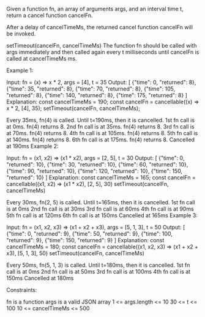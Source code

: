 Given a function fn, an array of arguments args, and an interval time t, return a cancel function cancelFn.

After a delay of cancelTimeMs, the returned cancel function cancelFn will be invoked.

setTimeout(cancelFn, cancelTimeMs)
The function fn should be called with args immediately and then called again every t milliseconds until cancelFn is called at cancelTimeMs ms.

 

 

Example 1:

Input: fn = (x) => x * 2, args = [4], t = 35
Output: 
[
   {"time": 0, "returned": 8},
   {"time": 35, "returned": 8},
   {"time": 70, "returned": 8},
   {"time": 105, "returned": 8},
   {"time": 140, "returned": 8},
   {"time": 175, "returned": 8}
]
Explanation: 
const cancelTimeMs = 190;
const cancelFn = cancellable((x) => x * 2, [4], 35);
setTimeout(cancelFn, cancelTimeMs);

Every 35ms, fn(4) is called. Until t=190ms, then it is cancelled.
1st fn call is at 0ms. fn(4) returns 8.
2nd fn call is at 35ms. fn(4) returns 8.
3rd fn call is at 70ms. fn(4) returns 8.
4th fn call is at 105ms. fn(4) returns 8.
5th fn call is at 140ms. fn(4) returns 8.
6th fn call is at 175ms. fn(4) returns 8.
Cancelled at 190ms
Example 2:

Input: fn = (x1, x2) => (x1 * x2), args = [2, 5], t = 30
Output: 
[
   {"time": 0, "returned": 10},
   {"time": 30, "returned": 10},
   {"time": 60, "returned": 10},
   {"time": 90, "returned": 10},
   {"time": 120, "returned": 10},
   {"time": 150, "returned": 10}
]
Explanation: 
const cancelTimeMs = 165; 
const cancelFn = cancellable((x1, x2) => (x1 * x2), [2, 5], 30) 
setTimeout(cancelFn, cancelTimeMs)

Every 30ms, fn(2, 5) is called. Until t=165ms, then it is cancelled.
1st fn call is at 0ms 
2nd fn call is at 30ms 
3rd fn call is at 60ms 
4th fn call is at 90ms 
5th fn call is at 120ms 
6th fn call is at 150ms
Cancelled at 165ms
Example 3:

Input: fn = (x1, x2, x3) => (x1 + x2 + x3), args = [5, 1, 3], t = 50
Output: 
[
   {"time": 0, "returned": 9},
   {"time": 50, "returned": 9},
   {"time": 100, "returned": 9},
   {"time": 150, "returned": 9}
]
Explanation: 
const cancelTimeMs = 180;
const cancelFn = cancellable((x1, x2, x3) => (x1 + x2 + x3), [5, 1, 3], 50)
setTimeout(cancelFn, cancelTimeMs)

Every 50ms, fn(5, 1, 3) is called. Until t=180ms, then it is cancelled. 
1st fn call is at 0ms
2nd fn call is at 50ms
3rd fn call is at 100ms
4th fn call is at 150ms
Cancelled at 180ms
 

Constraints:

fn is a function
args is a valid JSON array
1 <= args.length <= 10
30 <= t <= 100
10 <= cancelTimeMs <= 500